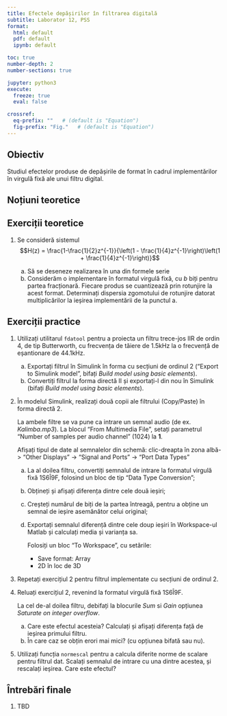 ```yaml
---
title: Efectele depășirilor în filtrarea digitală
subtitle: Laborator 12, PSS
format:
  html: default
  pdf: default
  ipynb: default

toc: true
number-depth: 2
number-sections: true

jupyter: python3
execute:
  freeze: true
  eval: false

crossref:
  eq-prefix: ""   # (default is "Equation")
  fig-prefix: "Fig."   # (default is "Equation")
---
```


\newcommand*{\underuparrow}[1]{\ensuremath{\underset{\uparrow}{#1}}}

## Obiectiv

Studiul efectelor produse de depășirile de format în cadrul implementărilor
în virgulă fixă ale unui filtru digital.

## Noțiuni teoretice

## Exerciții teoretice

1. Se consideră sistemul
	$$H(z) = \frac{1-\frac{1}{2}z^{-1}}{\left(1 - \frac{1}{4}z^{-1}\right)\left(1 + \frac{1}{4}z^{-1}\right)}$$

    a. Să se deseneze realizarea în una din formele serie
	b. Considerăm o implementare în formatul virgulă fixă, cu $b$ biți pentru partea fracționară.
	Fiecare produs se cuantizează prin rotunjire la acest format.
	Determinați dispersia zgomotului de rotunjire datorat multiplicărilor
	la ieșirea implementării de la punctul a.

## Exerciții practice

1. Utilizați utilitarul `fdatool` pentru a proiecta un filtru trece-jos IIR
   de ordin 4, de tip Butterworth, cu frecvența de tăiere de 1.5kHz la
   o frecvență de eșantionare de 44.1kHz.

   a. Exportați filtrul în Simulink în forma cu secțiuni de ordinul 2 ("Export to Simulink model", bifați *Build model using basic elements*).
   b. Convertiți filtrul la forma directă II și exportați-l din nou în Simulink (bifați *Build model using basic elements*).

2. În modelul Simulink, realizați două copii ale filtrului (Copy/Paste) în forma directă 2.
   
   La ambele filtre se va pune ca intrare un semnal audio (de ex. *Kalimba.mp3*).
   La blocul "From Multimedia File", setați parametrul "Number of samples per audio channel" (1024) la **1**.
   
   Afișați tipul de date al semnalelor din schemă: 
   clic-dreapta în zona albă-> "Other Displays" -> "Signal and Ports" -> "Port Data Types"
   
   a. La al doilea filtru, convertiți semnalul de intrare la formatul virgulă fixă 1S6Î9F, folosind un bloc de tip "Data Type Conversion";
   a. Obțineți și afișați diferența dintre cele două ieșiri;
   c. Creșteți numărul de biți de la partea întreagă, pentru a obține un semnal de ieșire asemănător celui original;
   b. Exportați semnalul diferență dintre cele doup ieșiri în Workspace-ul Matlab și calculați media și varianța sa.
   
      Folosiți un bloc "To Workspace", cu setările: 
	  - Save format: Array
	  - 2D în loc de 3D

3. Repetați exercițiul 2 pentru filtrul implementate cu secțiuni de ordinul 2.

3. Reluați exercițiul 2, revenind la formatul virgulă fixă 1S6Î9F.
   
   La cel de-al doilea filtru, debifați la blocurile *Sum* si *Gain* opțiunea *Saturate on integer overflow*.

   a. Care este efectul acesteia? Calculați și afișați diferența față de ieșirea primului filtru.
   b. În care caz se obțin erori mai mici? (cu opțiunea bifată sau nu).

4. Utilizați funcția `normescal` pentru a calcula diferite norme de scalare pentru filtrul dat.
Scalați semnalul de intrare cu una dintre acestea, și rescalați ieșirea. Care este efectul?

## Întrebări finale

1. TBD
